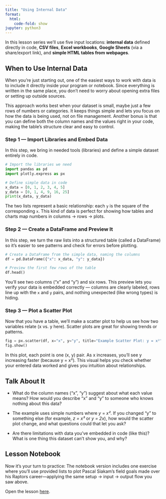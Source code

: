 ```yaml
---
title: "Using Internal Data"
format:
  html:
    code-fold: show
jupyter: python3
---
```


In this lesson series we’ll use five input locations: **internal data** defined directly in code, **CSV files**, **Excel workbooks**, **Google Sheets** (via a share/export link), and **simple HTML tables from webpages**.

## When to Use Internal Data

When you’re just starting out, one of the easiest ways to work with data is to include it directly inside your program or notebook. Since everything is written in the same place, you don’t need to worry about opening extra files or setting up outside sources.

This approach works best when your dataset is small, maybe just a few rows of numbers or categories. It keeps things simple and lets you focus on how the data is being used, not on file management. Another bonus is that you can define both the column names and the values right in your code, making the table’s structure clear and easy to control.

### Step 1 — Import Libraries and Embed Data

In this step, we bring in needed tools (libraries) and define a simple dataset entirely in code. 

```python
# Import the libraries we need
import pandas as pd
import plotly.express as px

# Define simple data in code
x_data = [0, 1, 2, 3, 4, 5]
y_data = [0, 1, 4, 9, 16, 25]
print(x_data, y_data)
```

The two lists represent a basic relationship: each `y` is the square of the corresponding `x`. This kind of data is perfect for showing how tables and charts map numbers in columns → rows → plots.

### Step 2 — Create a DataFrame and Preview It

In this step, we turn the raw lists into a structured table (called a DataFrame) so it’s easier to see patterns and check for errors before plotting.

```python
# Create a DataFrame from the simple data, naming the columns
df = pd.DataFrame({"x": x_data, "y": y_data})
```

```python
# Preview the first few rows of the table
df.head()
```

You’ll see two columns (“x” and “y”) and six rows. This preview lets you verify your data is embedded correctly — columns are clearly labeled, rows line up with the `x` and `y` pairs, and nothing unexpected (like wrong types) is hiding.

### Step 3 — Plot a Scatter Plot

Now that you have a table, we’ll make a scatter plot to help us see how two variables relate (x vs. y here). Scatter plots are great for showing trends or patterns.

```python
fig = px.scatter(df, x="x", y="y", title="Example Scatter Plot: y = x²")
fig.show()
```

In this plot, each point is one (x, y) pair. As x increases, you’ll see y increasing faster (because y = x²). This visual helps you check whether your entered data worked and gives you intuition about relationships.

## Talk About It

* What do the column names (“x”, “y”) suggest about what each value means? How would you describe “x” and “y” to someone who knows nothing about this data?

* The example uses simple numbers where *y* = *x²*. If you changed “y” to something else (for example, *z = x³* or *y = 2x*), how would the scatter plot change, and what questions could that let you ask?

* Are there limitations with data you’ve embedded in code (like this)? What is one thing this dataset can’t show you, and why?

## Lesson Notebook

Now it’s your turn to practice: The notebook version includes one exercise where you’ll use provided lists to plot Pascal Siakam’s field goals made over his Raptors career—applying the same setup → input → output flow you saw above.

Open the lesson [here](https://github.com/Data-Dunkers/lessons/blob/main/data-from-internal.ipynb).
